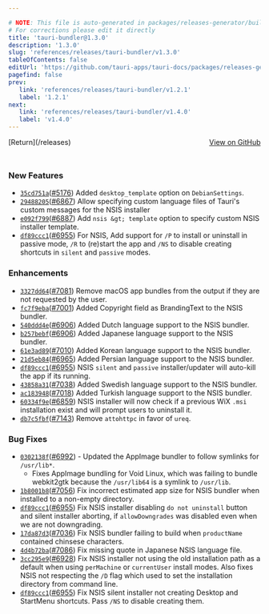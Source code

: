 ```yaml
---

# NOTE: This file is auto-generated in packages/releases-generator/build.ts
# For corrections please edit it directly
title: 'tauri-bundler@1.3.0'
description: '1.3.0'
slug: 'references/releases/tauri-bundler/v1.3.0'
tableOfContents: false
editUrl: 'https://github.com/tauri-apps/tauri-docs/packages/releases-generator/build.ts'
pagefind: false
prev:
   link: 'references/releases/tauri-bundler/v1.2.1'
   label: '1.2.1'
next:
   link: 'references/releases/tauri-bundler/v1.4.0'
   label: 'v1.4.0'
---
```


<div style="margin-bottom:3rem; display: flex; justify-content: space-between; align-items: center"><span>[Return](/releases)</span><span><a href="https://github.com/tauri-apps/tauri/releases/tag/tauri-bundler-v1.3.0">View on GitHub</a></span></div>

### New Features

- [`35cd751a`](https://www.github.com/tauri-apps/tauri/commit/35cd751adc6fef1f792696fa0cfb471b0bf99374)([#5176](https://www.github.com/tauri-apps/tauri/pull/5176)) Added `desktop_template` option on `DebianSettings`.
- [`29488205`](https://www.github.com/tauri-apps/tauri/commit/2948820579d20dfaa0861c2f0a58bd7737a7ffd1)([#6867](https://www.github.com/tauri-apps/tauri/pull/6867)) Allow specifying custom language files of Tauri&#39;s custom messages for the NSIS installer
- [`e092f799`](https://www.github.com/tauri-apps/tauri/commit/e092f799469ff32c7d1595d0f07d06fd2dab5c29)([#6887](https://www.github.com/tauri-apps/tauri/pull/6887)) Add `nsis &gt; template` option to specify custom NSIS installer template.
- [`df89ccc1`](https://www.github.com/tauri-apps/tauri/commit/df89ccc1912db6b81d43d56c9e6d66980ece2e8d)([#6955](https://www.github.com/tauri-apps/tauri/pull/6955)) For NSIS, Add support for `/P` to install or uninstall in passive mode, `/R` to (re)start the app and `/NS` to disable creating shortcuts in `silent` and `passive` modes.

### Enhancements

- [`3327dd64`](https://www.github.com/tauri-apps/tauri/commit/3327dd641d929ff7457a37cd7e557b45314b9755)([#7081](https://www.github.com/tauri-apps/tauri/pull/7081)) Remove macOS app bundles from the output if they are not requested by the user.
- [`fc7f9eba`](https://www.github.com/tauri-apps/tauri/commit/fc7f9ebada959e555f4cff617286f52ce463f29e)([#7001](https://www.github.com/tauri-apps/tauri/pull/7001)) Added Copyright field as BrandingText to the NSIS bundler.
- [`540ddd4e`](https://www.github.com/tauri-apps/tauri/commit/540ddd4e6a4926c26507a8d06fbe72a5895f8509)([#6906](https://www.github.com/tauri-apps/tauri/pull/6906)) Added Dutch language support to the NSIS bundler.
- [`b257bebf`](https://www.github.com/tauri-apps/tauri/commit/b257bebf9e478d616690ba1c357dc7f071ea7b31)([#6906](https://www.github.com/tauri-apps/tauri/pull/6906)) Added Japanese language support to the NSIS bundler.
- [`61e3ad89`](https://www.github.com/tauri-apps/tauri/commit/61e3ad89e93b060236d94459fb2d15938c7ce092)([#7010](https://www.github.com/tauri-apps/tauri/pull/7010)) Added Korean language support to the NSIS bundler.
- [`21d5eb84`](https://www.github.com/tauri-apps/tauri/commit/21d5eb84ab2372466a3254e656e2ec9b346a2db7)([#6965](https://www.github.com/tauri-apps/tauri/pull/6965)) Added Persian language support to the NSIS bundler.
- [`df89ccc1`](https://www.github.com/tauri-apps/tauri/commit/df89ccc1912db6b81d43d56c9e6d66980ece2e8d)([#6955](https://www.github.com/tauri-apps/tauri/pull/6955)) NSIS `silent` and `passive` installer/updater will auto-kill the app if its running.
- [`43858a31`](https://www.github.com/tauri-apps/tauri/commit/43858a319725d696a298770982cc04e6dd0befb3)([#7038](https://www.github.com/tauri-apps/tauri/pull/7038)) Added Swedish language support to the NSIS bundler.
- [`ac183948`](https://www.github.com/tauri-apps/tauri/commit/ac183948d610a01ac602846cddd80563c86c45af)([#7018](https://www.github.com/tauri-apps/tauri/pull/7018)) Added Turkish language support to the NSIS bundler.
- [`60334f9e`](https://www.github.com/tauri-apps/tauri/commit/60334f9e02f6fdf1510e234aacc8c23382a05554)([#6859](https://www.github.com/tauri-apps/tauri/pull/6859)) NSIS installer will now check if a previous WiX `.msi` installation exist and will prompt users to uninstall it.
- [`db7c5fbf`](https://www.github.com/tauri-apps/tauri/commit/db7c5fbf2e86f3694720f65834eb2c258b7c1291)([#7143](https://www.github.com/tauri-apps/tauri/pull/7143)) Remove `attohttpc` in favor of `ureq`.

### Bug Fixes

- [`0302138f`](https://www.github.com/tauri-apps/tauri/commit/0302138f2fa8c869888f07006eda333a8dd2ba7f)([#6992](https://www.github.com/tauri-apps/tauri/pull/6992)) -   Updated the AppImage bundler to follow symlinks for `/usr/lib*`.
  - Fixes AppImage bundling for Void Linux, which was failing to bundle webkit2gtk because the `/usr/lib64` is a symlink to `/usr/lib`.
- [`1b8001b8`](https://www.github.com/tauri-apps/tauri/commit/1b8001b8b8757b6914e9b61a71ad1e092a5fa754)([#7056](https://www.github.com/tauri-apps/tauri/pull/7056)) Fix incorrect estimated app size for NSIS bundler when installed to a non-empty directory.
- [`df89ccc1`](https://www.github.com/tauri-apps/tauri/commit/df89ccc1912db6b81d43d56c9e6d66980ece2e8d)([#6955](https://www.github.com/tauri-apps/tauri/pull/6955)) Fix NSIS installer disabling `do not uninstall` button and silent installer aborting, if `allowDowngrades` was disabled even when we are not downgrading.
- [`17da87d3`](https://www.github.com/tauri-apps/tauri/commit/17da87d3cd7922da18e8e2e41fcb8519f5c45f50)([#7036](https://www.github.com/tauri-apps/tauri/pull/7036)) Fix NSIS bundler failing to build when `productName` contained chinsese characters.
- [`4d4b72ba`](https://www.github.com/tauri-apps/tauri/commit/4d4b72ba38c5cea5cade501e383d946208e21deb)([#7086](https://www.github.com/tauri-apps/tauri/pull/7086)) Fix missing quote in Japanese NSIS language file.
- [`3cc295e9`](https://www.github.com/tauri-apps/tauri/commit/3cc295e99762d39a4a118db9b1f811f0503fe9e1)([#6928](https://www.github.com/tauri-apps/tauri/pull/6928)) Fix NSIS installer not using the old installation path as a default when using `perMachine` or `currentUser` install modes. Also fixes NSIS not respecting the `/D` flag which used to set the installation directory from command line.
- [`df89ccc1`](https://www.github.com/tauri-apps/tauri/commit/df89ccc1912db6b81d43d56c9e6d66980ece2e8d)([#6955](https://www.github.com/tauri-apps/tauri/pull/6955)) Fix NSIS silent installer not creating Desktop and StartMenu shortcuts. Pass `/NS` to disable creating them.

